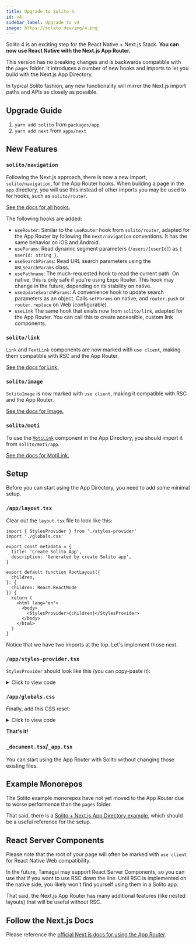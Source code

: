 ```yaml
---
title: Upgrade to Solito 4
id: v4
sidebar_label: Upgrade to v4
image: https://solito.dev/img/4.png
---
```


Solito 4 is an exciting step for the React Native + Next.js Stack. **You can now use React Native with the Next.js App Router.**

This version has no breaking changes and is backwards compatible with the `pages` folder. It introduces a number of new hooks and imports to let you build with the Next.js App Directory.

In typical Solito fashion, any new functionality will mirror the Next.js import paths and APIs as closely as possible.

## Upgrade Guide

1. `yarn add solito` from `packages/app`
2. `yarn add next` from `apps/next`

## New Features

### `solito/navigation`

Following the Next.js approach, there is now a new import, `solito/navigation`, for the App Router hooks. When building a page in the `app` directory, you will use this instead of other imports you may be used to for hooks, such as `solito/router`.

[See the docs for all hooks.](https://solito.dev/app-directory/hooks)

The following hooks are added:

- `useRouter`: Similar to the `useRouter` hook from `solito/router`, adapted for the App Router by following the `next/navigation` conventions. It has the same behavior on iOS and Android.
- `useParams`: Read dynamic segment parameters (`/users/[userId]`) as `{ userId: string }`.
- `useSearchParams`: Read URL search parameters using the `URLSearchParams` class.
- `usePathname`: The much-requested hook to read the current path. On native, this is only safe if you're using Expo Router. This hook may change in the future, depending on its stability on native.
- `useUpdateSearchParams`: A convenience hook to update search parameters as an object. Calls `setParams` on native, and `router.push` or `router.replace` on Web (configurable).
- `useLink` The same hook that exists now from `solito/link`, adapted for the App Router. You can call this to create accessible, custom link components.

### `solito/link`

`Link` and `TextLink` components are now marked with `use client`, making them compatible with RSC and the App Router.

[See the docs for Link.](https://solito.dev/usage/link)

### `solito/image`

`SolitoImage` is now marked with `use client`, making it compatible with RSC and the App Router.

[See the docs for Image.](/usage/image)

### `solito/moti`

To use the [`MotiLink`](/usage/moti-link) component in the App Directory, you should import it from `solito/moti/app`.

[See the docs for MotiLink.](https://solito.dev/usage/moti-link)

## Setup

Before you can start using the App Directory, you need to add some minimal setup.

### `/app/layout.tsx`

Clear out the `layout.tsx` file to look like this:

```tsx
import { StylesProvider } from './styles-provider'
import './globals.css'

export const metadata = {
  title: 'Create Solito App',
  description: 'Generated by create Solito app',
}

export default function RootLayout({
  children,
}: {
  children: React.ReactNode
}) {
  return (
    <html lang="en">
      <body>
        <StylesProvider>{children}</StylesProvider>
      </body>
    </html>
  )
}
```

Notice that we have two imports at the top. Let's implement those next.

### `/app/styles-provider.tsx`

`StylesProvider` should look like this (you can copy-paste it):

<details>

<summary>Click to view code</summary>

```tsx
// @ts-nocheck
'use client'
import { useServerInsertedHTML } from 'next/navigation'
import { StyleSheet } from 'react-native'

export function StylesProvider({ children }: { children: React.ReactNode }) {
  useServerInsertedHTML(() => {
    // if you use Tamagui, you should add its sheet here too.
    const sheet = StyleSheet.getSheet()
    return (
      <style
        dangerouslySetInnerHTML={{ __html: sheet.textContent }}
        id={sheet.id}
      />
    )
  })
  return <>{children}</>
}
```

</details>

### `/app/globals.css`

Finally, add this CSS reset:

<details>

<summary>Click to view code</summary>

```css
html,
body,
#__next {
  width: 100%;
  /* To smooth any scrolling behavior */
  -webkit-overflow-scrolling: touch;
  margin: 0px;
  padding: 0px;
  /* Allows content to fill the viewport and go beyond the bottom */
  min-height: 100%;
}
#__next {
  flex-shrink: 0;
  flex-basis: auto;
  flex-direction: column;
  flex-grow: 1;
  display: flex;
  flex: 1;
}
html {
  scroll-behavior: smooth;
  /* Prevent text size change on orientation change https://gist.github.com/tfausak/2222823#file-ios-8-web-app-html-L138 */
  -webkit-text-size-adjust: 100%;
  height: 100%;
}
body {
  display: flex;
  /* Allows you to scroll below the viewport; default value is visible */
  overflow-y: auto;
  overscroll-behavior-y: none;
  text-rendering: optimizeLegibility;
  -webkit-font-smoothing: antialiased;
  -moz-osx-font-smoothing: grayscale;
  -ms-overflow-style: scrollbar;
}
```

</details>

**That's it!**

### `_document.tsx`/`_app.tsx`

You can start using the App Router with Solito without changing those existing files.

## Example Monorepos

The Solito example monorepos have not yet moved to the App Router due to worse performance than the `pages` folder.

That said, there is a [Solito + Next.js App Directory example](https://github.com/nandorojo/solito/tree/master/develop/appdir), which should be a useful reference for the setup.

## React Server Components

Please note that the root of your page will often be marked with `use client` for React Native Web compatibility.

In the future, Tamagui may support React Server Components, so you can use that if you want to use RSC down the line. Until RSC is implemented on the native side, you likely won't find yourself using them in a Solito app.

That said, the Next.js App Router has many additional features (like nested layouts) that will be useful without RSC.

## Follow the Next.js Docs

Please reference the [official Next.js docs for using the App Router](https://nextjs.org/docs/app/building-your-application/upgrading/app-router-migration).
